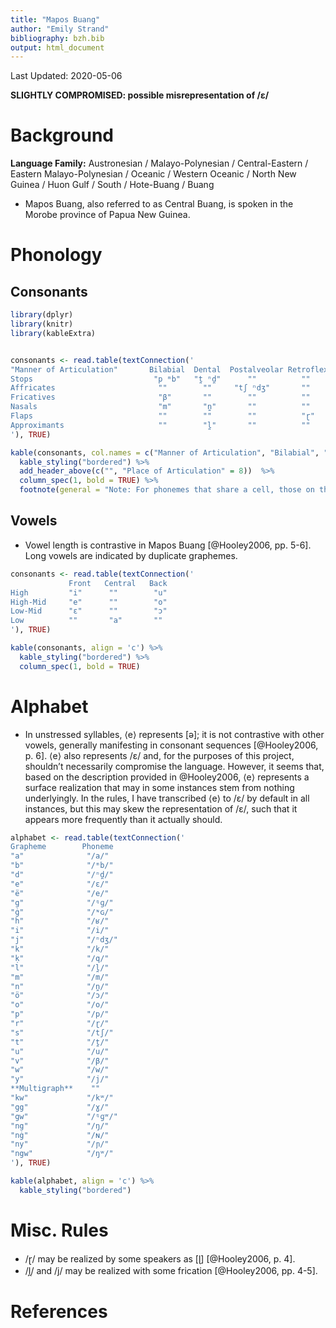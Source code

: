 ```yaml
---
title: "Mapos Buang"
author: "Emily Strand"
bibliography: bzh.bib
output: html_document
---
```


Last Updated: 2020-05-06

**SLIGHTLY COMPROMISED: possible misrepresentation of /ɛ/**

# Background

**Language Family:** Austronesian / Malayo-Polynesian / Central-Eastern / Eastern Malayo-Polynesian / Oceanic / Western Oceanic / North New Guinea / Huon Gulf / South / Hote-Buang / Buang

* Mapos Buang, also referred to as Central Buang, is spoken in the Morobe province of Papua New Guinea.

# Phonology

## Consonants

```r

library(dplyr)
library(knitr)
library(kableExtra)


consonants <- read.table(textConnection('
"Manner of Articulation"       Bilabial  Dental  Postalveolar Retroflex  Palatal  Velar  Labiovelar  Uvular
Stops                           "p ᵐb"   "t̪ ⁿd̪"      ""          ""        ""    "k ᵑɡ"   "kʷ ᵑɡʷ"   "q ᶰɢ"
Affricates                       ""        ""     "tʃ ⁿdʒ"       ""        ""      ""       ""         ""
Fricatives                       "β"       ""        ""          ""        ""      "ɣ"      ""         "ʁ"
Nasals                           "m"       "n̪"       ""          ""        "ɲ"     "ŋ"      "ŋʷ"       "ɴ"
Flaps                            ""        ""        ""          "ɽ"       ""      ""       ""         ""
Approximants                     ""        "l̪"       ""          ""        "j"     ""       "w"        ""
'), TRUE)

kable(consonants, col.names = c("Manner of Articulation", "Bilabial", "Dental", "Palatal", "Retroflex", "Palatal", "Velar", "Labiovelar", "Uvular"), align = 'c') %>%
  kable_styling("bordered") %>%
  add_header_above(c("", "Place of Articulation" = 8))  %>%
  column_spec(1, bold = TRUE) %>%
  footnote(general = "Note: For phonemes that share a cell, those on the left are voiceless and those on the right are voiced.", general_title = "")
```  

## Vowels

* Vowel length is contrastive in Mapos Buang [@Hooley2006, pp. 5-6]. Long vowels are indicated by duplicate graphemes.

```r
consonants <- read.table(textConnection('
             Front   Central   Back
High         "i"      ""        "u"
High-Mid     "e"      ""        "o"
Low-Mid      "ɛ"      ""        "ɔ"
Low          ""       "a"       ""
'), TRUE)

kable(consonants, align = 'c') %>%
  kable_styling("bordered") %>%
  column_spec(1, bold = TRUE)
```

# Alphabet

* In unstressed syllables, ⟨e⟩ represents [ə]; it is not contrastive with other vowels, generally manifesting in consonant sequences [@Hooley2006, p. 6]. ⟨e⟩ also represents /ɛ/ and, for the purposes of this project, shouldn't necessarily compromise the language. However, it seems that, based on the description provided in @Hooley2006, ⟨e⟩ represents a surface realization that may in some instances stem from nothing underlyingly. In the rules, I have transcribed ⟨e⟩ to /ɛ/ by default in all instances, but this may skew the representation of /ɛ/, such that it appears more frequently than it actually should.

```r

alphabet <- read.table(textConnection('
Grapheme        Phoneme
"a"              "/a/"
"b"              "/ᵐb/"     
"d"              "/ⁿd̪/"
"e"              "/ɛ/"
"ë"              "/e/"
"g"              "/ᵑɡ/"
"ġ"              "/ᶰɢ/"
"h"              "/ʁ/"
"i"              "/i/"
"j"              "/ⁿdʒ/"
"k"              "/k/"
"ḳ"              "/q/"
"l"              "/l̪/"
"m"              "/m/"
"n"              "/n̪/"
"ö"              "/ɔ/"
"o"              "/o/"
"p"              "/p/"
"r"              "/ɽ/"
"s"              "/tʃ/"
"t"              "/t̪/"
"u"              "/u/"
"v"              "/β/"
"w"              "/w/"
"y"              "/j/"
**Multigraph**    ""
"kw"             "/kʷ/"
"gg"             "/ɣ/"
"gw"             "/ᵑɡʷ/"
"ng"             "/ŋ/"
"nġ"             "/ɴ/"
"ny"             "/ɲ/"
"ngw"            "/ŋʷ/"
'), TRUE)

kable(alphabet, align = 'c') %>%
  kable_styling("bordered")
```

# Misc. Rules

* /ɽ/ may be realized by some speakers as [ɭ] [@Hooley2006, p. 4].
* /l̪/ and /j/ may be realized with some frication [@Hooley2006, pp. 4-5].

# References
